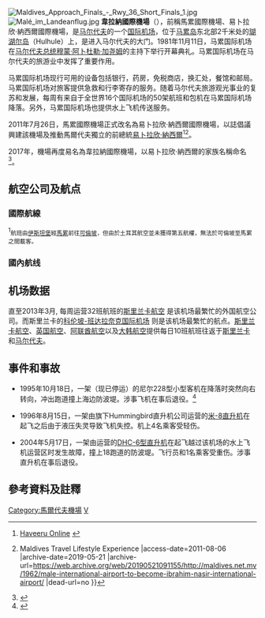 {{noteTA
|1=zh-hans:科伦坡;zh-tw:可倫坡;zh-hk:可倫坡;
|2=zh-hans:迪拜;zh-tw:杜拜;zh-hk:杜拜;
|3=zh-hans:素万那普;zh-tw:蘇凡納布;
}}
{{Infobox airport
| name          = 韋拉納國際機場
| nativename-a  = {{lang|dv|އިބްރާހިމް ނާސިރު ބައިނަލްއަޤުވާމީ ވައިގެ ބަނދަރު}}
| nativename-r  = {{lang|en|Velana International Airport}}
| image         = Hulele-airport.jpg
| image-width   = 250px
| caption       = 
| type          = 民用
| operator      = 马尔代夫机场有限公司
| city-served   = [[马累|马累]]
| location      = [[珊瑚尔岛|珊瑚尔岛]]
| website       = [http://www.macl.aero/ www.macl.aero]
| IATA          = MLE
| ICAO          = VRMM
| coordinates   = {{coord|4|11|30.6|N|73|31|44.86|E |region:MV_type:airport |display=inline,title}}
| pushpin_map   = Maldives#Indian Ocean#Asia
| pushpin_mapsize = 105
| pushpin_label = '''MLE'''/VRMM
| r1-number     = 18/36
| r1-length-f   = 10,499
| r1-length-m   = 3,200
| r1-surface    = 沥青
| r2-number     = 18/36
| r2-length-f   = 11,155
| r2-length-m   = 3,400
| r2-surface    = 沥青
| r3-number     = NR/SL
| r3-length-f   = 3904
| r3-length-m   = 1,190
| r3-surface    = 水
| r4-number     = NC/SC
| r4-length-f   = 3,609
| r4-length-m   = 1,100
| r4-surface    = 水
| r5-number     = NL/SR
| r5-length-f   = 3,281
| r5-length-m   = 1,000
| r5-surface    = 水
| r6-number     = E/W
| r6-length-f   = 2,625
| r6-length-m   = 800
| r6-surface    = 水
}}
[[File:Maldives_Approach_Finals_-_Rwy_36_Short_Finals_1.jpg|thumb]]
[[File:Malé_im_Landeanflug.jpg|thumb]]
'''韋拉納國際機場'''（{{airport codes|MLE|VRMM}}），前稱馬累國際機場、易卜拉欣‧納西爾國際機場，是[[马尔代夫|马尔代夫]]的一个[[国际机场|国际机场]]，位于[[马累岛|马累岛]]东北部2千米处的[[瑚湖尔岛|瑚湖尔岛]]（Hulhule）上，是进入马尔代夫的大门。1981年11月11日，马累国际机场在[[马尔代夫总统|马尔代夫总统]][[穆蒙·阿卜杜勒·加尧姆|穆蒙·阿卜杜勒·加尧姆]]的主持下举行开幕典礼。马累国际机场在马尔代夫的旅游业中发挥了重要作用。

马累国际机场现行可用的设备包括银行，药房，免税商店，换汇处，餐馆和邮局。马累国际机场对旅客提供急救和行李寄存的服务。随着马尔代夫旅游观光事业的复苏和发展，每周有来自于全世界16个国际机场的50架航班和包机在马累国际机场降落。另外，马累国际机场也提供水上飞机传送服务。

2011年7月26日，馬累國際機場正式改名為易卜拉欣‧納西爾國際機場，以誌倡議興建該機場及推動馬爾代夫獨立的前總統[[易卜拉欣·納西爾|易卜拉欣·納西爾]]<ref>[http://www.haveeru.com.mv/?page=details&id=114779 Haveeru Online<!-- Bot generated title -->] {{webarchive|url=https://web.archive.org/web/20120321170745/http://www.haveeru.com.mv/?page=details&id=114779 |date=2012-03-21 }}</ref><ref>{{Cite web |url=http://maldives.net.mv/1962/male-international-airport-to-become-ibrahim-nasir-international-airport/ |title=Malé International Airport to Become Ibrahim Nasir International Airport {{!}} Maldives Travel Lifestyle Experience<!-- Bot generated title --> |access-date=2011-08-06 |archive-date=2019-05-21 |archive-url=https://web.archive.org/web/20190521091155/http://maldives.net.mv/1962/male-international-airport-to-become-ibrahim-nasir-international-airport/ |dead-url=no }}</ref>。

2017年，機場再度易名為韋拉納國際機場，以易卜拉欣‧納西爾的家族名稱命名<ref>{{cite web|title=Maldives' main airport renamed 'Velana International Airport'|url=http://maldivesindependent.com/business/maldives-main-airport-renamed-velana-international-airport-128137|date=27 December 2016|website=maldivesindependent.com|access-date=2017-01-03|archive-date=2017-01-04|archive-url=https://web.archive.org/web/20170104090626/http://maldivesindependent.com/business/maldives-main-airport-renamed-velana-international-airport-128137|dead-url=no}}</ref>。

== 航空公司及航点 ==
=== 國際航線 ===
{{Airport-dest-list
| {{flagicon|MDV}} [[馬爾地夫國家航空|馬爾地夫國家航空]] |[[蘇凡納布機場|曼谷-蘇凡纳布]]、[[清奈國際機場|清奈]]、[[沙阿賈拉勒國際機場|達卡]]、[[特里凡得琅國際機場|特里凡得琅]]、<br>'''包機'''：[[長沙黃花國際機場|長沙]]、[[重慶江北國際機場|重慶]]、[[南京祿口國際機場|南京]]、[[武漢天河國際機場|武漢]]、[[西安國際機場|西安]]、[[杭州蕭山國際機場|杭州]]
| {{flagicon|IND}} [[印度航空|印度航空]]	|	[[班加羅爾國際機場|班加羅爾]]、[[清奈國際機場|清奈]]、[[特里凡得琅國際機場|特里凡得琅]]
| {{flagicon|IND}} [[香料航空|香料航空]] |	[[柯枝國際機場|柯枝]]、[[特里凡得琅國際機場|特里凡得琅]]
| {{flagicon|IND}} [[靛藍航空|靛藍航空]]	|  [[班達拉奈克國際機場|可倫坡]]、[[柯枝國際機場|柯枝]]、[[賈特拉帕蒂·希瓦吉·馬哈拉傑國際機場|孟買]]
| {{flagicon|LKA}} [[斯里蘭卡航空|斯里蘭卡航空]]	|	[[班達拉奈克國際機場|可倫坡]]、[[成田國際機場|東京-成田]]
| {{flagicon|THA}} [[曼谷航空|曼谷航空]]	|	[[蘇凡纳布國際機場|曼谷-蘇凡纳布]]
| {{flagicon|MAS}} [[亞洲航空|亞洲航空]]	|	[[吉隆坡國際機場|吉隆坡]]
| {{flagicon|SIN}} [[新加坡航空|新加坡航空]]	|	[[新加坡樟宜國際機場|新加坡]]
| {{flagicon|SIN}} [[勝安航空|勝安航空]]	|	[[新加坡樟宜國際機場|新加坡]]
| {{flagicon|HKG}} [[香港航空|香港航空]]	|	'''季節性：'''[[香港國際機場|香港]]
| {{flagicon|CHN}} [[中國東方航空|中國東方航空]]	|	[[班達拉奈克國際機場|可倫坡]]、[[昆明長水國際機場|昆明]]、[[上海浦東國際機場|上海-浦東]]
| {{flagicon|CHN}} [[中國南方航空|中國南方航空]]	|	[[廣州白雲國際機場|廣州]]
| {{flagicon|CHN}} [[上海航空|上海航空]] |	'''季節性：'''[[上海浦東國際機場|上海/浦東]]
| {{flagicon|CHN}} [[四川航空|四川航空]]	|	[[成都雙流國際機場|成都]]
| {{flagicon|CHN}} [[海南航空|海南航空]]	|'''季節性：'''[[北京首都國際機場|北京/首都]]
| {{flagicon|CHN}} [[首都航空|首都航空]]	|[[北京大興國際機場|北京/大興]]
| {{flagicon|KOR}} [[大韓航空|大韓航空]]	|	[[班達拉奈克國際機場|可倫坡]]、[[仁川國際機場|首爾/仁川]]
| {{flagicon|UAE}} [[阿聯酋航空|阿聯酋航空]]	|	[[班達拉奈克國際機場|可倫坡]]、[[阿布達比國際機場|阿布達比]]、[[杜拜國際機場|杜拜]]
| {{flagicon|UAE}} [[阿提哈德航空|阿提哈德航空]]	|	[[阿布達比國際機場|阿布達比]]
| {{flagicon|UAE}} [[杜拜航空|杜拜航空]]	|	[[班達拉奈克國際機場|可倫坡]]、[[杜拜國際機場|杜拜]]
| {{flagicon|QAT}} [[卡達航空|卡達航空]]	|	[[多哈國際機場|多哈]]
| {{flagicon|OMN}} [[阿曼航空|阿曼航空]]	|	[[馬斯喀特國際機場|馬斯喀特]]
| {{flagicon|SAU}} [[沙烏地阿拉伯航空|沙烏地阿拉伯航空]]	|[[阿卜杜拉·阿齊茲國王國際機場|吉達]]
| {{flagicon|BHR}} [[海灣航空|海灣航空]]	|[[巴林國際機場|巴林]]、[[班達拉奈克國際機場|可倫坡]]
| {{flagicon|TUR}} [[土耳其航空|土耳其航空]]	|	[[伊斯坦堡國際機場|伊斯坦堡]]<sup>1</sup>
| {{flagicon|RUS}} [[俄羅斯航空|俄羅斯航空]]	|	[[謝列梅捷沃國際機場|莫斯科/謝列梅捷沃]]
| {{flagicon|GBR}} [[英國航空|英國航空]] | 	'''季節性：'''[[希斯路機場|倫敦-希斯路]]
| {{flagicon|DEU}} [[漢莎航空|漢莎航空]]|'''季節性：'''[[法蘭克福國際機場|法蘭克福]]
| {{flagicon|DEU}} [[神鷹航空|神鷹航空]]	|	[[法蘭克福國際機場|法蘭克福]]
| {{flagicon|FRA}} [[法國航空|法國航空]]	|'''季節性：'''[[班達拉奈克國際機場|可倫坡]]、[[巴黎夏爾·戴高樂機場|巴黎/戴高樂]]
| {{flagicon|ITA}} [[意大利航空|意大利航空]]	|'''季節性：'''[[羅馬-菲烏米奇諾機場|羅馬/法林明高]]
| {{flagicon|AUT}} [[奧地利航空|奧地利航空]]	|'''季節性：'''[[維也納國際機場|維也納]]
| {{flagicon|CHE}} [[雪絨花航空|雪絨花航空]]	|'''季節性：'''[[蘇黎世機場|蘇黎世]]
| {{flagicon|ESP}} [[西班牙航空|西班牙航空]]	|'''季節性：''' [[阿道弗·蘇亞雷斯馬德里-巴拉哈斯機場|馬德里]]
}}
<sup>1</sup><small>航班由[[伊斯坦堡|伊斯坦堡]]經[[馬累|馬累]]前往[[可倫坡|可倫坡]]，但由於土耳其航空並未獲得第五航權，無法於可倫坡至馬累之間載客。</small>

=== 國內航线 ===
{{Airport-dest-list
| {{flagicon|MDV}} [[马尔代夫国家航空|马尔代夫国家航空]] |[[達拉凡度機場|達拉凡度]]、[[福阿穆拉機場|福阿穆拉]]、[[甘島國際機場|甘島]]、[[哈霓瑪阿都國際機場|哈霓瑪阿都]]、[[库达胡瓦杜機場|库达胡瓦杜]]、[[佳特土機場|佳特土]]、{{tsl|en|Kooddoo Airport||Kooddoo}}、[[蒂马拉夫斯機場|蒂马拉夫斯]]
| {{flagicon|MDV}}{{link-en|別墅航空|Flyme (Villa Air)}}|[[達拉凡度機場|達拉凡度]]、[[福阿穆拉機場|福阿穆拉]]、[[甘島國際機場|甘島]]、[[库达胡瓦杜機場|库达胡瓦杜]]、{{tsl|en|Kooddoo Airport||Kooddoo}}、[[別墅國際機場|馬米基里]]
| {{flagicon|MDV}} [[美佳航空|美佳航空]]	|[[甘島國際機場|甘島]]
}}

==机场数据==
直至2013年3月, 每周运营32班航班的[[斯里兰卡航空|斯里兰卡航空]] 是该机场最繁忙的外国航空公司。而斯里兰卡的[[班达拉奈克国际机场|科伦坡-班达拉奈克国际机场]] 则是该机场最繁忙的航点。[[斯里兰卡航空|斯里兰卡航空]]、[[英国航空|英国航空]]、[[阿联酋航空|阿联酋航空]]以及[[大韩航空|大韩航空]]提供每日10班航班往返于[[斯里兰卡|斯里兰卡]]和[[马尔代夫|马尔代夫]]。

==事件和事故==
*1995年10月18日，一架{{tsl|en|Air Maldives|马尔代夫航空}}（现已停运）的尼尔228型小型客机在降落时突然向右转向，冲出跑道撞上海边防波堤。涉事飞机在事后退役。<ref>{{cite web|title=Maldives Civil Aviation Authority – 8Q-TMC Collision with Seawall|url=http://www.aviainfo.gov.mv/publications/accidents/2008_1.php|website=http://www.majlis.gov.mv/|publisher=Aviainfo.gov.mv|accessdate=21 August 2013|ref=http://www.aviainfo.gov.mv/publications/accidents/2008_1.php|archive-date=2019-05-22|archive-url=https://web.archive.org/web/20190522045443/http://www.aviainfo.gov.mv/publications/accidents/2008_1.php|dead-url=no}}</ref>

*1996年8月15日，一架由{{tsl|en| Trans Maldivian Airways||Trans Maldivian航空}}旗下Hummingbird直升机公司运营的[[米-8直升机|米-8直升机]]在起飞之后由于液压失灵导致飞机失控。机上4名乘客受轻伤。

*2004年5月17日，一架由{{tsl|en| Trans Maldivian Airways||Trans Maldivian航空}}运营的[[德哈維蘭加拿大DHC-6|DHC-6型直升机]]在起飞越过该机场的水上飞机运营区时发生故障，撞上18跑道的防波堤。飞行员和1名乘客受重伤。涉事直升机在事后退役。

== 參考資料及註釋 ==
{{reflist}}

[[Category:馬爾代夫機場|Category:馬爾代夫機場]]
[[Category:冠以人名的亞洲機場|V]]